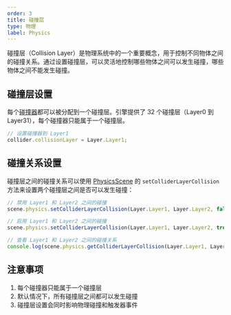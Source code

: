 ```yaml
---
order: 3
title: 碰撞层
type: 物理
label: Physics
---
```


碰撞层（Collision Layer）是物理系统中的一个重要概念，用于控制不同物体之间的碰撞关系。通过设置碰撞层，可以灵活地控制哪些物体之间可以发生碰撞，哪些物体之间不能发生碰撞。

## 碰撞层设置

每个[碰撞器](/docs/physics/collider/overview)都可以被分配到一个碰撞层。引擎提供了 32 个碰撞层（Layer0 到 Layer31），每个碰撞器只能属于一个碰撞层。

```typescript
// 设置碰撞器到 Layer1
collider.collisionLayer = Layer.Layer1;
```

## 碰撞关系设置

碰撞层之间的碰撞关系可以使用 [PhysicsScene](/apis/core/#PhysicsScene) 的 `setColliderLayerCollision` 方法来设置两个碰撞层之间是否可以发生碰撞：

```typescript
// 禁用 Layer1 和 Layer2 之间的碰撞
scene.physics.setColliderLayerCollision(Layer.Layer1, Layer.Layer2, false);

// 启用 Layer1 和 Layer2 之间的碰撞
scene.physics.setColliderLayerCollision(Layer.Layer1, Layer.Layer2, true);

// 查看 Layer1 和 Layer2 之间的碰撞关系
console.log(scene.physics.getColliderLayerCollision(Layer.Layer1, Layer.Layer2));
```

## 注意事项

1. 每个碰撞器只能属于一个碰撞层
2. 默认情况下，所有碰撞层之间都可以发生碰撞
3. 碰撞层设置会同时影响物理碰撞和触发器事件
